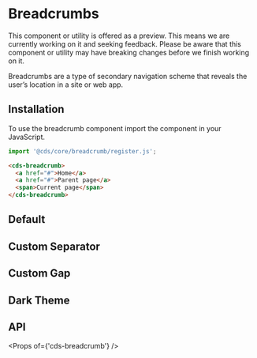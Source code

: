
<Meta title="Components/Breadcrumb" />

# Breadcrumbs

<cds-alert-group status="warning" cds-layout="m-b:lg">
  <cds-alert>
    This component or utility is offered as a preview. This means we are currently working on it and seeking feedback.
    Please be aware that this component or utility may have breaking changes before we finish working on it.
  </cds-alert>
</cds-alert-group>

Breadcrumbs are a type of secondary navigation scheme that reveals the user’s location in a site or web app.

## Installation

To use the breadcrumb component import the component in your JavaScript.

```typescript
import '@cds/core/breadcrumb/register.js';
```

```html
<cds-breadcrumb>
  <a href="#">Home</a>
  <a href="#">Parent page</a>
  <span>Current page</span>
</cds-breadcrumb>
```

## Default

<Preview>
  <Story id="stories-breadcrumb--standard" />
</Preview>

## Custom Separator

<Preview>
  <Story id="stories-breadcrumb--separator" />
</Preview>

## Custom Gap

<Preview>
  <Story id="stories-breadcrumb--gap" />
</Preview>

## Dark Theme

<Preview>
  <Story id="stories-breadcrumb--dark-theme" />
</Preview>

## API

<Props of={'cds-breadcrumb'} />

